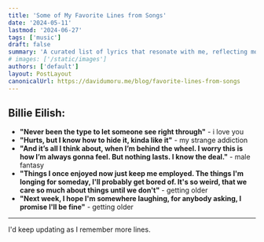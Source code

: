 ```yaml
---
title: 'Some of My Favorite Lines from Songs'
date: '2024-05-11'
lastmod: '2024-06-27'
tags: ['music']
draft: false
summary: 'A curated list of lyrics that resonate with me, reflecting moments of inspiration and thought from my favorite songs.'
# images: ['/static/images']
authors: ['default']
layout: PostLayout
canonicalUrl: https://davidumoru.me/blog/favorite-lines-from-songs
---
```


## Billie Eilish:
- **"Never been the type to let someone see right through"** - i love you
- **"Hurts, but I know how to hide it, kinda like it"** - my strange addiction
- **"And it’s all I think about, when I’m behind the wheel. I worry this is how I’m always gonna feel. But nothing lasts. I know the deal."** - male fantasy
- **"Things I once enjoyed now just keep me employed. The things I'm longing for someday, I'll probably get bored of. It's so weird, that we care so much about things until we don't"** - getting older
- **"Next week, I hope I'm somewhere laughing, for anybody asking, I promise I'll be fine"** - getting older

---
I'd keep updating as I remember more lines. 
